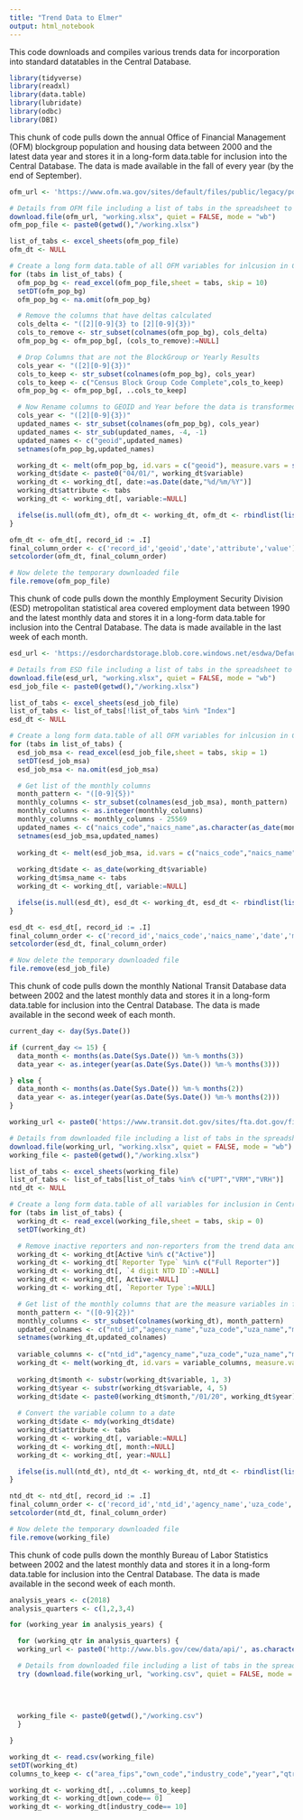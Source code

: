```yaml
---
title: "Trend Data to Elmer"
output: html_notebook
---
```

This code downloads and compiles various trends data for incorporation into standard datatables in the Central Database.
```r

library(tidyverse)
library(readxl)
library(data.table)
library(lubridate)
library(odbc)
library(DBI)

```

This chunk of code pulls down the annual Office of Financial Management (OFM) blockgroup population and housing data between 2000 and the latest data year and stores it in a long-form data.table for inclusion into the Central Database. The data is made available in the fall of every year (by the end of September).

```r
ofm_url <- 'https://www.ofm.wa.gov/sites/default/files/public/legacy/pop/smallarea/data/xlsx/saep_bg10.xlsx'

# Details from OFM file including a list of tabs in the spreadsheet to iterate over
download.file(ofm_url, "working.xlsx", quiet = FALSE, mode = "wb")
ofm_pop_file <- paste0(getwd(),"/working.xlsx")

list_of_tabs <- excel_sheets(ofm_pop_file)
ofm_dt <- NULL

# Create a long form data.table of all OFM variables for inlcusion in Central DB
for (tabs in list_of_tabs) {
  ofm_pop_bg <- read_excel(ofm_pop_file,sheet = tabs, skip = 10)
  setDT(ofm_pop_bg)
  ofm_pop_bg <- na.omit(ofm_pop_bg)

  # Remove the columns that have deltas calculated
  cols_delta <- "([2][0-9]{3} to [2][0-9]{3})"
  cols_to_remove <- str_subset(colnames(ofm_pop_bg), cols_delta)
  ofm_pop_bg <- ofm_pop_bg[, (cols_to_remove):=NULL]

  # Drop Columns that are not the BlockGroup or Yearly Results
  cols_year <- "([2][0-9]{3})"
  cols_to_keep <- str_subset(colnames(ofm_pop_bg), cols_year)
  cols_to_keep <- c("Census Block Group Code Complete",cols_to_keep)
  ofm_pop_bg <- ofm_pop_bg[, ..cols_to_keep]

  # Now Rename columns to GEOID and Year before the data is transformed to long form
  cols_year <- "([2][0-9]{3})"
  updated_names <- str_subset(colnames(ofm_pop_bg), cols_year)
  updated_names <- str_sub(updated_names, -4, -1)
  updated_names <- c("geoid",updated_names)
  setnames(ofm_pop_bg,updated_names)

  working_dt <- melt(ofm_pop_bg, id.vars = c("geoid"), measure.vars = str_subset(colnames(ofm_pop_bg), cols_year))
  working_dt$date <- paste0("04/01/", working_dt$variable)
  working_dt <- working_dt[, date:=as.Date(date,"%d/%m/%Y")]
  working_dt$attribute <- tabs
  working_dt <- working_dt[, variable:=NULL]

  ifelse(is.null(ofm_dt), ofm_dt <- working_dt, ofm_dt <- rbindlist(list(ofm_dt, working_dt)))
}

ofm_dt <- ofm_dt[, record_id := .I]
final_column_order <- c('record_id','geoid','date','attribute','value')
setcolorder(ofm_dt, final_column_order)

# Now delete the temporary downloaded file
file.remove(ofm_pop_file)

```

This chunk of code pulls down the monthly Employment Security Division (ESD) metropolitan statistical area covered employment data between 1990 and the latest monthly data and stores it in a long-form data.table for inclusion into the Central Database. The data is made available in the last week of each month.

```r
esd_url <- 'https://esdorchardstorage.blob.core.windows.net/esdwa/Default/ESDWAGOV/labor-market-info/Libraries/Economic-reports/Washington-employment-estimates/WA-QB-historical-SA.xlsx'

# Details from ESD file including a list of tabs in the spreadsheet to iterate over
download.file(esd_url, "working.xlsx", quiet = FALSE, mode = "wb")
esd_job_file <- paste0(getwd(),"/working.xlsx")

list_of_tabs <- excel_sheets(esd_job_file)
list_of_tabs <- list_of_tabs[!list_of_tabs %in% "Index"]
esd_dt <- NULL

# Create a long form data.table of all OFM variables for inlcusion in Central DB
for (tabs in list_of_tabs) {
  esd_job_msa <- read_excel(esd_job_file,sheet = tabs, skip = 1)
  setDT(esd_job_msa)
  esd_job_msa <- na.omit(esd_job_msa)

  # Get list of the monthly columns
  month_pattern <- "([0-9]{5})"
  monthly_columns <- str_subset(colnames(esd_job_msa), month_pattern)
  monthly_columns <- as.integer(monthly_columns)
  monthly_columns <- monthly_columns - 25569
  updated_names <- c("naics_code","naics_name",as.character(as_date(monthly_columns)))
  setnames(esd_job_msa,updated_names)
  
  working_dt <- melt(esd_job_msa, id.vars = c("naics_code","naics_name"), measure.vars = as.character(as_date(monthly_columns)))
  
  working_dt$date <- as_date(working_dt$variable)
  working_dt$msa_name <- tabs
  working_dt <- working_dt[, variable:=NULL]

  ifelse(is.null(esd_dt), esd_dt <- working_dt, esd_dt <- rbindlist(list(esd_dt, working_dt)))
}

esd_dt <- esd_dt[, record_id := .I]
final_column_order <- c('record_id','naics_code','naics_name','date','msa_name','value')
setcolorder(esd_dt, final_column_order)

# Now delete the temporary downloaded file
file.remove(esd_job_file)

```

This chunk of code pulls down the monthly National Transit Database data between 2002 and the latest monthly data and stores it in a long-form data.table for inclusion into the Central Database. The data is made available in the second week of each month.

```r
current_day <- day(Sys.Date())

if (current_day <= 15) {
  data_month <- months(as.Date(Sys.Date()) %m-% months(3))
  data_year <- as.integer(year(as.Date(Sys.Date()) %m-% months(3)))

} else {
  data_month <- months(as.Date(Sys.Date()) %m-% months(2))
  data_year <- as.integer(year(as.Date(Sys.Date()) %m-% months(2)))
}

working_url <- paste0('https://www.transit.dot.gov/sites/fta.dot.gov/files/',as.character(data_month),'%20',as.character(data_year),'%20Adjusted%20Database.xlsx')

# Details from downloaded file including a list of tabs in the spreadsheet to iterate over
download.file(working_url, "working.xlsx", quiet = FALSE, mode = "wb")
working_file <- paste0(getwd(),"/working.xlsx")

list_of_tabs <- excel_sheets(working_file)
list_of_tabs <- list_of_tabs[list_of_tabs %in% c("UPT","VRM","VRH")]
ntd_dt <- NULL

# Create a long form data.table of all variables for inclusion in Central DB
for (tabs in list_of_tabs) {
  working_dt <- read_excel(working_file,sheet = tabs, skip = 0)
  setDT(working_dt)

  # Remove inactive reporters and non-reporters from the trend data and clean columns
  working_dt <- working_dt[Active %in% c("Active")]
  working_dt <- working_dt[`Reporter Type` %in% c("Full Reporter")]
  working_dt <- working_dt[, `4 digit NTD ID`:=NULL]
  working_dt <- working_dt[, Active:=NULL]
  working_dt <- working_dt[, `Reporter Type`:=NULL]

  # Get list of the monthly columns that are the measure variables in flattened data.table
  month_pattern <- "([0-9]{2})"
  monthly_columns <- str_subset(colnames(working_dt), month_pattern)
  updated_colnames <- c("ntd_id","agency_name","uza_code","uza_name","modes","tos",monthly_columns)
  setnames(working_dt,updated_colnames)
  
  variable_columns <- c("ntd_id","agency_name","uza_code","uza_name","modes","tos")
  working_dt <- melt(working_dt, id.vars = variable_columns, measure.vars = monthly_columns)
  
  working_dt$month <- substr(working_dt$variable, 1, 3)
  working_dt$year <- substr(working_dt$variable, 4, 5)
  working_dt$date <- paste0(working_dt$month,"/01/20", working_dt$year)
    
  # Convert the variable column to a date
  working_dt$date <- mdy(working_dt$date)
  working_dt$attribute <- tabs
  working_dt <- working_dt[, variable:=NULL]
  working_dt <- working_dt[, month:=NULL]
  working_dt <- working_dt[, year:=NULL]

  ifelse(is.null(ntd_dt), ntd_dt <- working_dt, ntd_dt <- rbindlist(list(ntd_dt, working_dt)))
}

ntd_dt <- ntd_dt[, record_id := .I]
final_column_order <- c('record_id','ntd_id','agency_name','uza_code','uza_name','modes','tos','date','attribute','value')
setcolorder(ntd_dt, final_column_order)

# Now delete the temporary downloaded file
file.remove(working_file)

```

This chunk of code pulls down the monthly Bureau of Labor Statistics between 2002 and the latest monthly data and stores it in a long-form data.table for inclusion into the Central Database. The data is made available in the second week of each month.

```r

analysis_years <- c(2018)
analysis_quarters <- c(1,2,3,4)

for (working_year in analysis_years) {

  for (working_qtr in analysis_quarters) {
  working_url <- paste0('http://www.bls.gov/cew/data/api/', as.character(working_year), '/', as.character(working_qtr), '/industry/10.csv')

  # Details from downloaded file including a list of tabs in the spreadsheet to iterate over
  try (download.file(working_url, "working.csv", quiet = FALSE, mode = "wb"))
  
  
  
  
  working_file <- paste0(getwd(),"/working.csv")
  }

}

working_dt <- read.csv(working_file)
setDT(working_dt)
columns_to_keep <- c("area_fips","own_code","industry_code","year","qtr","month1_emplvl","month2_emplvl","month3_emplvl","avg_wkly_wage")

working_dt <- working_dt[, ..columns_to_keep]
working_dt <- working_dt[own_code== 0]
working_dt <- working_dt[industry_code== 10]



```
